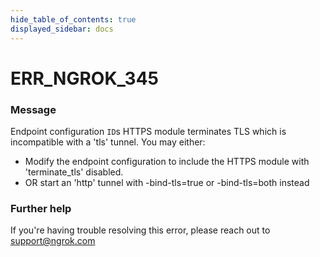 ```yaml
---
hide_table_of_contents: true
displayed_sidebar: docs
---
```



# ERR_NGROK_345

### Message
Endpoint configuration `ID`s HTTPS module terminates TLS which is incompatible with a 'tls' tunnel. You may either:
  - Modify the endpoint configuration to include the HTTPS module with 'terminate_tls' disabled.
  - OR start an 'http' tunnel with -bind-tls=true or -bind-tls=both instead

<ErrorDetails error='err_ngrok_345' />


### Further help
If you're having trouble resolving this error, please reach out to [support@ngrok.com](mailto:support@ngrok.com?subject=Help%20with%20ERR_NGROK_345)

